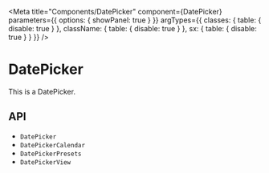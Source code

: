 

<Meta
  title="Components/DatePicker"
  component={DatePicker}
  parameters={{
    options: { showPanel: true }
  }}
  argTypes={{
    classes: {
      table: {
        disable: true
      }
    },
    className: {
      table: {
        disable: true
      }
    },
    sx: {
      table: {
        disable: true
      }
    }
  }}
/>

# DatePicker

This is a DatePicker.

<Canvas>
  <Story story={stories.Demo} name="Demo" />
</Canvas>

<ArgsTable story="Demo" />

## API

<ul>
  <li>
    <LinkTo kind="components-api-DatePicker" story="page">
      <code>DatePicker</code>
    </LinkTo>
  </li>
  <li>
    <LinkTo kind="components-api-DatePickerCalendar" story="page">
      <code>DatePickerCalendar</code>
    </LinkTo>
  </li>
  <li>
    <LinkTo kind="components-api-DatePickerPresets" story="page">
      <code>DatePickerPresets</code>
    </LinkTo>
  </li>
  <li>
    <LinkTo kind="components-api-DatePickerView" story="page">
      <code>DatePickerView</code>
    </LinkTo>
  </li>
</ul>
